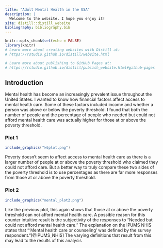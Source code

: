 ```yaml
---
title: "Adult Mental Health in the USA"
description: |
  Welcome to the website. I hope you enjoy it!
site: distill::distill_website
bibliography: bibliography.bib
---
```


```r
knitr::opts_chunk$set(echo = FALSE)
library(knitr)
# Learn more about creating websites with Distill at:
# https://rstudio.github.io/distill/website.html

# Learn more about publishing to GitHub Pages at:
# https://rstudio.github.io/distill/publish_website.html#github-pages

```
## Introduction
Mental health has become an increasingly prevalent issue throughout the United States. I wanted to know how financial factors affect access to mental health care. Some of these factors included income and whether a person was above or below the poverty threshold. I found that both the number of people and the percentage of people who 
needed but could not afford mental health care was actually higher for those at or above the poverty threshold.

### Plot 1
```r
include_graphics("k6plot.png")
```
Poverty doesn't seem to affect access to mental health care as there is a larger number of people at or above the poverty threshold who claimed they could not afford care. But a better way to truly compare these two sides of the poverty threshold is to use percentages as there are far more responses from those at or above the poverty threshold.

### Plot 2
```r
include_graphics("mental_plot2.png")
```
Like the previous plot, this again shows that those at or above the poverty threshold can not afford mental health care. A possible reason for this counter intuitive result is the subjectivity of the responses to "Needed but could not afford mental health care." The explanation on the IPUMS NHIS states that "'Mental health care or counseling' was defined by the survey respondent."[@IPUMS_NHIS] The varying definitions that result from this may lead to the results of this analysis
